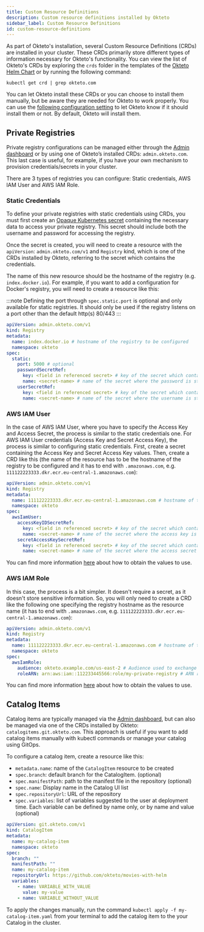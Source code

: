 ```yaml
---
title: Custom Resource Definitions
description: Custom resource definitions installed by Okteto
sidebar_label: Custom Resource Definitions
id: custom-resource-definitions
---
```



As part of Okteto's installation, several Custom Resource Definitions (CRDs) are installed in your cluster. These CRDs primarily store different types of information necessary for Okteto's functionality. You can view the list of Okteto's CRDs by exploring the `crds` folder in the templates of the [Okteto Helm Chart](https://artifacthub.io/packages/helm/okteto/okteto) or by running the following command:

```console
kubectl get crd | grep okteto.com
```

You can let Okteto install these CRDs or you can choose to install them manually, but be aware they are needed for Okteto to work properly. You can use the [following configuration setting](self-hosted/helm-configuration.mdx#crds) to let Okteto know if it should install them or not. By default, Okteto will install them.

## Private Registries

Private registry configurations can be managed either through the [Admin dashboard](admin/dashboard.mdx#registry-credentials) or by using one of Okteto’s installed CRDs: `admin.okteto.com`. This last case is useful, for example, if you have your own mechanism to provision credentials/secrets in your cluster.

There are 3 types of registries you can configure: Static credentials, AWS IAM User and AWS IAM Role.

### Static Credentials

To define your private registries with static credentials using CRDs, you must first create an [Opaque Kubernetes secret](https://kubernetes.io/docs/concepts/configuration/secret/#creating-a-secret) containing the necessary data to access your private registry.
This secret should include both the username and password for accessing the registry.

Once the secret is created, you will need to create a resource with the `apiVersion`: `admin.okteto.com/v1` and `Registry` kind, which is one of the CRDs installed by Okteto, referring to the secret which contains the credentials.

The name of this new resource should be the hostname of the registry (e.g. `index.docker.io`).
For example, if you want to add a configuration for Docker's registry, you will need to create a resource like this:

:::note
Defining the port through `spec.static.port` is optional and only available for static registries. It should only be used if the registry listens on a port other than the default http(s) 80/443
:::

```yaml
apiVersion: admin.okteto.com/v1
kind: Registry
metadata:
  name: index.docker.io # hostname of the registry to be configured
  namespace: okteto
spec:
  static:
    port: 5000 # optional
    passwordSecretRef:
      key: <field in referenced secret> # key of the secret which contains the password
      name: <secret-name> # name of the secret where the password is stored
    userSecretRef:
      key: <field in referenced secret> # key of the secret which contains the username
      name: <secret-name> # name of the secret where the username is stored
```

### AWS IAM User

In the case of AWS IAM User, where you have to specify the Access Key and Access Secret, the process is similar to the static credentials one.
For AWS IAM User credentials (Access Key and Secret Access Key), the process is similar to configuring static credentials.
First, create a secret containing the Access Key and Secret Access Key values. Then, create a CRD like this (the name of the resource has to be the hostname of the registry to be configured and it has to end with `.amazonaws.com`, e.g. `111122223333.dkr.ecr.eu-central-1.amazonaws.com`):

```yaml
apiVersion: admin.okteto.com/v1
kind: Registry
metadata:
  name: 111122223333.dkr.ecr.eu-central-1.amazonaws.com # hostname of the registry to be configured
  namespace: okteto
spec:
  awsIamUser:
    accessKeyIDSecretRef:
      key: <field in referenced secret> # key of the secret which contains the access key
      name: <secret-name> # name of the secret where the access key is stored
    secretAccessKeySecretRef:
      key: <field in referenced secret> # key of the secret which contains the access secret key
      name: <secret-name> # name of the secret where the access secret is stored
```

You can find more information [here](admin/registry-credentials/amazon-ecr.mdx#using-iam-user-credentials) about how to obtain the values to use.

### AWS IAM Role

In this case, the process is a bit simpler. It doesn't require a secret, as it doesn't store sensitive information. So, you will only need to
create a CRD like the following one specifying the registry hostname as the resource name (it has to end with `.amazonaws.com`, e.g. `111122223333.dkr.ecr.eu-central-1.amazonaws.com`):

```yaml
apiVersion: admin.okteto.com/v1
kind: Registry
metadata:
  name: 111122223333.dkr.ecr.eu-central-1.amazonaws.com # hostname of the registry to be configured
  namespace: okteto
spec:
  awsIamRole:
    audience: okteto.example.com/us-east-2 # Audience used to exchange token to access the registry
    roleARN: arn:aws:iam::112233445566:role/my-private-registry # ARN role with the permissions needed to access to the registry
```

You can find more information [here](admin/registry-credentials/amazon-ecr.mdx#using-iam-roles-via-openid-connect-oidc-federation) about how to obtain the values to use.

## Catalog Items

Catalog items are typically managed via the [Admin dashboard](admin/dashboard.mdx#catalog), but can also be managed via one of the CRDs installed by Okteto: `catalogitems.git.okteto.com`.
This approach is useful if you want to add catalog items manually with kubectl commands or manage your catalog using GitOps.

To configure a catalog item, create a resource like this:

- `metadata.name`: name of the `CatalogItem` resource to be created
- `spec.branch`: default branch for the CatalogItem. (optional)
- `spec.manifestPath`: path to the manifest file in the repository (optional)
- `spec.name`: Display name in the Catalog UI list
- `spec.repositoryUrl`: URL of the repository
- `spec.variables`: list of variables suggested to the user at deployment time. Each variable can be defined by name only, or by name and value (optional)

```yaml title="my-catalog-item.yaml"
apiVersion: git.okteto.com/v1
kind: CatalogItem
metadata:
  name: my-catalog-item
  namespace: okteto
spec:
  branch: ""
  manifestPath: ""
  name: my-catalog-item
  repositoryUrl: https://github.com/okteto/movies-with-helm
  variables:
    - name: VARIABLE_WITH_VALUE
      value: my-value
    - name: VARIABLE_WITHOUT_VALUE
```

To apply the changes manually, run the command `kubectl apply -f my-catalog-item.yaml` from your terminal to add the catalog item to the your Catalog in the cluster.
